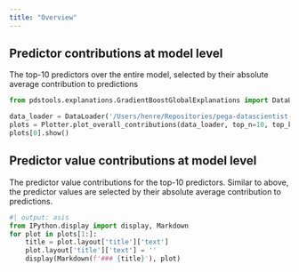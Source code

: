 ```yaml
---
title: "Overview"
---
```


## Predictor contributions at model level
The top-10 predictors over the entire model, selected by their absolute average contribution to predictions

```python
from pdstools.explanations.GradientBoostGlobalExplanations import DataLoader, Plotter

data_loader = DataLoader('/Users/henre/Repositories/pega-datascientist-tools/python/pdstools/reports/GlobalExplanations/.tmp/out')
plots = Plotter.plot_overall_contributions(data_loader, top_n=10, top_k=10)
plots[0].show()
```

## Predictor value contributions at model level
The predictor value contributions for the top-10 predictors. Similar to above, the predictor values are selected by their absolute average contribution to predictions.
```python
#| output: asis
from IPython.display import display, Markdown
for plot in plots[1:]:
    title = plot.layout['title']['text']
    plot.layout['title']['text'] = ''
    display(Markdown(f'### {title}'), plot)
    
```